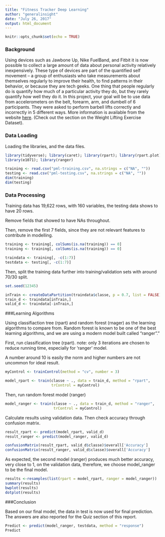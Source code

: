 ```yaml
---
title: "Fitness Tracker Deep Learning"
author: "generalinsight"
date: "July 26, 2017"
output: html_document
---
```


```r
knitr::opts_chunk$set(echo = TRUE)
```

### Background

Using devices such as Jawbone Up, Nike FuelBand, and Fitbit it is now possible to collect a large amount of data about personal activity relatively inexpensively. These type of devices are part of the quantified self movement – a group of enthusiasts who take measurements about themselves regularly to improve their health, to find patterns in their behavior, or because they are tech geeks. One thing that people regularly do is quantify how much of a particular activity they do, but they rarely quantify how well they do it. In this project, your goal will be to use data from accelerometers on the belt, forearm, arm, and dumbell of 6 participants. They were asked to perform barbell lifts correctly and incorrectly in 5 different ways. More information is available from the website [here](http://groupware.les.inf.puc-rio.br/har). (Check out the section on the Weight Lifting Exercise Dataset).

### Data Loading

Loading the libraries, and the data files.

```r
library(tidyverse); library(caret); library(rpart); library(rpart.plot)
library(e1071); library(ranger)
```

```r
training <- read.csv("pml-training.csv", na.strings = c("NA", ""))
testing <- read.csv("pml-testing.csv", na.strings = c("NA", ""))
dim(training)
dim(testing)
```

### Data Processing

Training data has 19,622 rows, with 160 variables, the testing data shows to have 20 rows. 

Remove fields that showed to have NAs throughout.

Then, remove the first 7 fields, since they are not relevant features to contribute in modelling.

```r
training <- training[, colSums(is.na(training)) == 0]
training <- training[, colSums(is.na(training)) == 0]

traindata <- training[, -c(1:7)]
testdata <- testing[, -c(1:7)]
```

Then, split the training data further into training/validation sets with around 70/30 split.

```r
set.seed(12345)

inTrain <- createDataPartition(traindata$classe, p = 0.7, list = FALSE)
train_d <- traindata[inTrain,]
valid_d <- traindata[-inTrain,]
```

###Learning Algorithms

Using classifiaction tree (rpart) and random forest (rnager) as the learning algorithms to compare from. Random forest is known to be one of the best learning algorithms, and we are using a modern model built called "ranger"." 


First, run classification tree (rpart). note: only 3 iterations are chosen to reduce running time, especially for 'ranger' model. 

A number around 10 is easily the norm and higher numbers are not uncommon for ideal result. 
 
```r

myControl <- trainControl(method = "cv", number = 3)

model_rpart <- train(classe ~ ., data = train_d, method = "rpart",
                     trControl = myControl)
```

Then, run random forest model (ranger)


```r

model_ranger <- train(classe ~ ., data = train_d, method = "ranger",
                      trControl = myControl)
```

Calculate results using validation data. Then check accuracy through confusion matrix.


```r

result_rpart <- predict(model_rpart, valid_d)
result_ranger <- predict(model_ranger, valid_d)

confusionMatrix(result_rpart, valid_d$classe)$overall['Accuracy']
confusionMatrix(result_ranger, valid_d$classe)$overall['Accuracy']
```

As expected, the second model (ranger) produces much better accuracy, very close to 1, on the validation data, therefore, we choose model_ranger to be the final model.


```r

results <-resamples(list(rpart = model_rpart, ranger = model_ranger))
summary(results)
bwplot(results)
dotplot(results)
```


###Conclusion

Based on our final model, the data in test is now used for final prediction. The answers are also reported for the Quiz section of this report.

```r
Predict <- predict(model_ranger, testdata, method = "response")
Predict
```